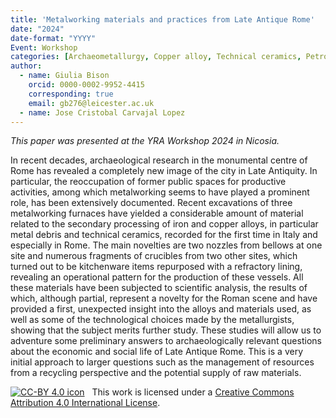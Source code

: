 ```yaml
---
title: 'Metalworking materials and practices from Late Antique Rome'
date: "2024"
date-format: "YYYY"
Event: Workshop
categories: [Archaeometallurgy, Copper alloy, Technical ceramics, Petrography]
author: 
  - name: Giulia Bison
    orcid: 0000-0002-9952-4415
    corresponding: true
    email: gb276@leicester.ac.uk
  - name: Jose Cristobal Carvajal Lopez
---
```


*This paper was presented at the YRA Workshop 2024 in Nicosia.*

In recent decades, archaeological research in the monumental centre of Rome has revealed a completely new image of the city in Late Antiquity. In particular, the reoccupation of former public spaces for productive activities, among which metalworking seems to have played a prominent role, has been extensively documented. 
Recent excavations of three metalworking furnaces have yielded a considerable amount of material related to the secondary processing of iron and copper alloys, in particular metal debris and technical ceramics, recorded for the first time in Italy and especially in Rome. The main novelties are two nozzles from bellows at one site and numerous fragments of crucibles from two other sites, which turned out to be kitchenware items repurposed with a refractory lining, revealing an operational pattern for the production of these vessels. 
All these materials have been subjected to scientific analysis, the results of which, although partial, represent a novelty for the Roman scene and have provided a first, unexpected insight into the alloys and materials used, as well as some of the technological choices made by the metallurgists, showing that the subject merits further study. These studies will allow us to adventure some preliminary answers to archaeologically relevant questions about the economic and social life of Late Antique Rome. This is a very initial approach to larger questions such as the management of resources from a recycling perspective and the potential supply of raw materials.

[![CC-BY 4.0 icon](https://i.creativecommons.org/l/by/4.0/88x31.png)](http://creativecommons.org/licenses/by/4.0/)&nbsp;&nbsp; This work is licensed under a [Creative Commons Attribution 4.0 International License](https://creativecommons.org/licenses/by/4.0/). 
